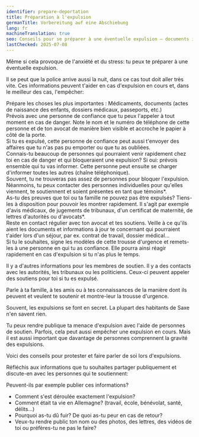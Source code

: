 ```yaml
---
identifier: prepare-deportation
title: Préparation à l'expulsion
germanTitle: Vorbereitung auf eine Abschiebung
lang: fr
machineTranslation: true
seo: Conseils pour se préparer à une éventuelle expulsion – documents importants, contacts d'urgence, preuves et soutien
lastChecked: 2025-07-08
---
```


Même si cela provoque <InternalShortLink identifier="stress">de l'anxiété et du stress</InternalShortLink>: tu peux te préparer à une éventuelle expulsion.

Il se peut que la police arrive aussi la nuit, dans ce cas tout doit aller très vite. Ces informations peuvent t'aider en cas d'expulsion en cours et, dans le meilleur des cas, l'empêcher:

Prépare les choses les plus importantes : Médicaments, documents (actes de naissance des enfants, dossiers médicaux, passeports, etc.) <br/>
Prévois avec une personne de confiance que tu peux l'appeler à tout moment en cas de danger. Note le nom et le numéro de téléphone de cette personne et de ton avocat de manière bien visible et accroche le papier à côté de la porte. <br/>
Si tu es expulsé, cette personne de confiance peut aussi t'envoyer des affaires que tu n'as pas pu emporter ou que tu as oubliées. <br/>
Connais-tu beaucoup de personnes qui pourraient venir rapidement chez toi en cas de danger et qui bloqueraient une expulsion? Si oui: prévois ensemble qui tu vas informer. Cette personne peut ensuite se charger d'informer toutes les autres (chaîne téléphonique). <br/>
Souvent, tu ne trouveras pas assez de personnes pour bloquer l'expulsion. Néanmoins, tu peux contacter des personnes individuelles pour qu'elles viennent, te soutiennent et soient présentes en tant que témoins*. <br/>
As-tu des preuves que toi ou ta famille ne pouvez pas être expulsés? Tiens-les à disposition pour pouvoir les montrer rapidement. Il s'agit par exemple d'avis médicaux, de jugements de tribunaux, d'un certificat de maternité, de lettres d'autorités ou d'avocats*. <br/>
Reste en contact régulier avec ton avocat et tes soutiens. Veille à ce qu'ils aient les documents et informations à jour te concernant qui pourraient t'aider lors d'un séjour, par ex. contrat de travail, dossier médical... <br/>
Si tu le souhaites, signe les <InternalShortLink identifier="forms">modèles</InternalShortLink> de cette trousse d'urgence et remets-les à une personne en qui tu as confiance. Elle pourra ainsi réagir rapidement en cas d'expulsion si tu n'as plus le temps. <br/>

Il y a d'autres <InternalShortLink identifier="support">informations pour les membres de soutien</InternalShortLink>. Il y a <InternalShortLink identifier="contacts">des contacts</InternalShortLink> avec les autorités, les tribunaux ou les politiciens. Ceux-ci peuvent appeler des soutiens pour toi si tu es expulsé.

Parle à ta famille, à tes amis ou à tes connaissances de la manière dont ils peuvent et veulent te soutenir et montre-leur la trousse d'urgence.

Souvent, les expulsions se font en secret. La plupart des habitants de Saxe n'en savent rien.

Tu peux rendre publique ta menace d'expulsion avec l'aide de personnes de soutien. Parfois, cela peut aussi empêcher une expulsion en cours. Mais il est aussi important que davantage de personnes comprennent la gravité des expulsions.

Voici <InternalShortLink identifier="publicity">des conseils pour protester et faire parler de soi</InternalShortLink> lors d'expulsions.

Réfléchis aux informations que tu souhaites partager publiquement et discute-en avec les personnes qui te soutiennent:

Peuvent-ils par exemple publier ces informations?

- Comment s'est déroulée exactement l'expulsion?
- Comment était ta vie en Allemagne? (travail, école, bénévolat, santé, délits...)
- Pourquoi as-tu dû fuir? De quoi as-tu peur en cas de retour?
- Veux-tu rendre public ton nom ou des photos, des lettres, des vidéos de toi ou préfères-tu ne pas le faire?
